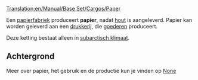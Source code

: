 [[Translation:en/Manual/Base Set/Cargos/Paper]]

{{nl/Vracht|name=Papier
|image=Paper.png
|geproduceerd=[[nl/Manual/Base Set/Industries/Papierfabriek|Papierfabriek]]
|geaccepteerd=[[nl/Manual/Base Set/Industries/Drukkerij|Drukkerij]]
}}


Een [[nl/Manual/Base Set/Industries/Papierfabriek|papierfabriek]] produceert '''papier''', nadat [[nl/hout|hout]] is aangeleverd. Papier kan worden geleverd aan een [[nl/Manual/Base Set/Industries/Drukkerij|drukkerij]], die [[nl/Manual/Base Set/Cargos/Goederen|goederen]] produceert.

Deze ketting bestaat alleen in [[nl/Manual/Klimaat#Subarctisch|subarctisch klimaat]].


==Achtergrond==

Meer over papier, het gebruik en de productie kun je vinden op [https://www.wikipedia.org/wiki/Paper None]